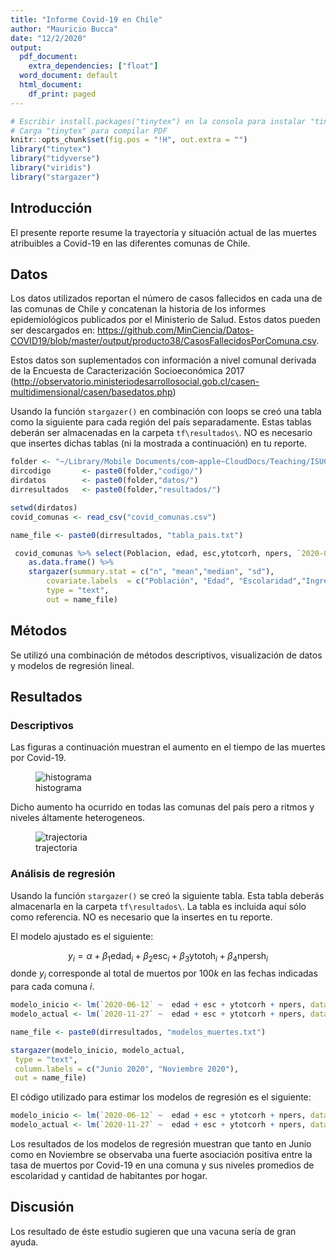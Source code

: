 ```yaml
---
title: "Informe Covid-19 en Chile"
author: "Mauricio Bucca"
date: "12/2/2020"
output:
  pdf_document:
    extra_dependencies: ["float"]
  word_document: default
  html_document:
    df_print: paged
---
```


```r
# Escribir install.packages("tinytex") en la consola para instalar "tinytex"
# Carga "tinytex" para compilar PDF
knitr::opts_chunk$set(fig.pos = "!H", out.extra = "")
library("tinytex")
library("tidyverse")
library("viridis")
library("stargazer")
```

## Introducción

El presente reporte resume la trayectoría y situación actual de las muertes atribuibles a Covid-19 en las diferentes comunas de Chile. 

## Datos

Los datos utilizados reportan el número de casos fallecidos en cada una de las comunas de Chile y concatenan la historia de los informes epidemiológicos publicados por el Ministerio de Salud. Estos datos pueden ser descargados en: <https://github.com/MinCiencia/Datos-COVID19/blob/master/output/producto38/CasosFallecidosPorComuna.csv>.

Estos datos son suplementados con información a nivel comunal derivada de la Encuesta de Caracterización Socioeconómica 2017 (<http://observatorio.ministeriodesarrollosocial.gob.cl/casen-multidimensional/casen/basedatos.php>)

Usando la función `stargazer()` en combinación con loops se creó una tabla como la siguiente para cada región del país separadamente. Estas tablas deberán ser almacenadas en la carpeta `tf\resultados\`. NO es necesario que insertes dichas tablas  (ni la mostrada a continuación) en tu reporte.

```r
folder <- "~/Library/Mobile Documents/com~apple~CloudDocs/Teaching/ISUC/2020_2_data_analysis_r/hw_ans/tf/"
dircodigo       <- paste0(folder,"codigo/") 
dirdatos	    <- paste0(folder,"datos/") 
dirresultados   <- paste0(folder,"resultados/")

setwd(dirdatos)
covid_comunas <- read_csv("covid_comunas.csv")

name_file <- paste0(dirresultados, "tabla_pais.txt")

 covid_comunas %>% select(Poblacion, edad, esc,ytotcorh, npers, `2020-06-12`,`2020-11-27`) %>%
 	as.data.frame() %>%
	stargazer(summary.stat = c("n", "mean","median", "sd"), 
		covariate.labels  = c("Población", "Edad", "Escolaridad","Ingreso total hogar", "Número integrantes hogar", "Muertes por 100k hbs al 2020-06-12",  "Muertes por 100k hbs al 2020-11-27"),
		type = "text",
		out = name_file)

```

## Métodos 

Se utilizó una combinación de métodos descriptivos, visualización de datos y modelos de regresión lineal.

## Resultados

### Descriptivos

Las figuras a continuación muestran el aumento en el tiempo de las muertes por Covid-19.

![histograma](tf/resultados/histograma_muertes.jpg)

Dicho aumento ha ocurrido en todas las comunas del país pero a ritmos y niveles áltamente heterogeneos.

![trajectoria](tf/resultados/trajectoria_muertes.jpg)


\newpage

### Análisis de regresión 

Usando la función `stargazer()` se creó la siguiente tabla. Esta tabla deberás almacenarla en la carpeta `tf\resultados\`. La tabla es incluida aquí sólo como referencia. NO es necesario que la insertes en tu reporte. 

El modelo ajustado es el siguiente:

$$y_{i} = \alpha + \beta_{1}\text{edad}_{i} +  \beta_{2}\text{esc}_{i} +  \beta_{3}\text{ytotoh}_{i} +  \beta_{4}\text{npersh}_{i}$$
donde $y_{i}$ corresponde al total de muertos por $100k$ en las fechas indicadas para cada comuna $i$. 

\newpage
```r
modelo_inicio <- lm(`2020-06-12` ~  edad + esc + ytotcorh + npers, data= covid_comunas)
modelo_actual <- lm(`2020-11-27` ~  edad + esc + ytotcorh + npers, data= covid_comunas)

name_file <- paste0(dirresultados, "modelos_muertes.txt")

stargazer(modelo_inicio, modelo_actual,
 type = "text", 
 column.labels = c("Junio 2020", "Noviembre 2020"),
 out = name_file)
```

El código utilizado para estimar los modelos de regresión es el siguiente:

```r
modelo_inicio <- lm(`2020-06-12` ~  edad + esc + ytotcorh + npers, data= covid_comunas)
modelo_actual <- lm(`2020-11-27` ~  edad + esc + ytotcorh + npers, data= covid_comunas)
```

Los resultados de los modelos de regresión muestran que tanto en Junio como en Noviembre se observaba una fuerte asociación positiva entre la tasa de muertos por Covid-19 en una comuna y sus niveles promedios de escolaridad y cantidad de habitantes por hogar.

## Discusión

Los resultado de éste estudio sugieren que una vacuna sería de gran ayuda.  

